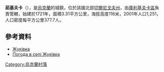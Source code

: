 {{coord|51|19|37|N|31|41|21|E|scale:100000|display=title}}

'''茹基夫卡'''（{{lang-uk|Жуківка}}），是[[烏克蘭|烏克蘭]]的城鎮，位於該國北部[[切爾尼戈夫州|切爾尼戈夫州]]，由[[庫利基夫卡區|庫利基夫卡區]]負責管轄，始建於1721年，面積3.31平方公里，海拔高度116米，2001年人口1,251，人口密度每平方公里377.7人。

==參考資料==
* [http://w1.c1.rada.gov.ua/pls/z7502/A005?rdat1=28.06.2013&rf7571=40402 Жуківка ]{{dead link|date=2018年4月 |bot=InternetArchiveBot |fix-attempted=yes }}
* [http://weather.in.ua/ua/chernigovskaja/7925 Погода в селі Жуківка] {{Wayback|url=http://weather.in.ua/ua/chernigovskaja/7925 |date=20111220142710 }}

{{Ukraine-geo-stub}}
[[Category:烏克蘭村落|Category:烏克蘭村落]]